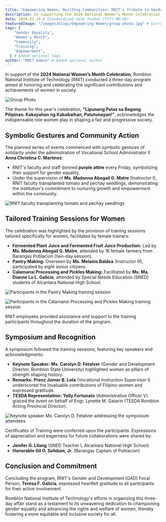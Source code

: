 ```yaml
---
title: "Empowering Women, Building Communities: RNIT's Tribute to Gender Equality"
description: In supporting the 2024 National Women’s Month Celebration, Romblon National Institute of Technology (RNIT) conducted a three-day program aimed at honoring and celebrating the significant contributions and achievements of women in society.
date: 2024-03-15 # Standardized date format (YYYY-MM-DD)
featuredImage: "/images/blogs/Empowering-Women/group-photo.jpg" # Corrected path relative to /public
tags: [
    "Gender Equality",
    "Women's Month",
    "Community",
    "Training",
    "Empowerment",
  ] # Added optional tags
author: "RNIT Admin" # Added optional author
---
```


In support of the **2024 National Women’s Month Celebration**, Romblon National Institute of Technology (RNIT) conducted a three-day program aimed at honoring and celebrating the significant contributions and achievements of women in society.

<Image
  src="/images/blogs/Empowering-Women/group-photo.jpg"
  alt="Group Photo"
  width={700}
  height={400}
/>

The theme for this year's celebration, **“Lipunang Patas sa Bagong Pilipinas: Kakayahan ng Kababaihan, Patutunayan!”**, acknowledges the indispensable role women play in shaping a fair and progressive society.

## Symbolic Gestures and Community Action

The planned series of events commenced with symbolic gestures of solidarity under the administration of Vocational School Administrator II **Anna Christina C. Martinez**:

- RNIT's faculty and staff donned **purple attire** every Friday, symbolizing their support for gender equality.
- Under the supervision of **Ms. Madonna Abegail G. Matre** (Instructor I), RNIT faculty transplanted tomato and pechay seedlings, demonstrating the institution's commitment to nurturing growth and empowerment within the community.

<Image
  src="/images/blogs/Empowering-Women/seedling-transplanting.jpg"
  alt="RNIT faculty transplanting tomato and pechay seedlings"
  width={700}
  height={400}
/>

## Tailored Training Sessions for Women

The celebration was highlighted by the provision of training sessions tailored specifically for women, facilitated by female trainers:

- **Fermented Plant Juice and Fermented Fruit Juice Production:** Led by **Ms. Madonna Abegail G. Matre**, attended by 16 female farmers from Barangay Poblacion (two-day session).
- **Pastry Making:** Overseen by **Ms. Melanis Baldea** (Instructor III), participated by eight senior citizens.
- **Calamansi Processing and Pickles Making:** Facilitated by **Ms. Ma. Dianne Lu L. Galicia**, attended by Special Needs Education (SNED) students of Alcantara National High School.

<Image
  src="/images/blogs/Empowering-Women/training-session-pastry.jpg"
  alt="Participants in the Pastry Making training session"
  width={700}
  height={420}
/>

<Image
  src="/images/blogs/Empowering-Women/training-session-processing.jpg"
  alt="Participants in the Calamansi Processing and Pickles Making training session"
  width={700}
  height={430}
/>

RNIT employees provided assistance and support to the training participants throughout the duration of the program.

## Symposium and Recognition

A symposium followed the training sessions, featuring key speakers and acknowledgments:

- **Keynote Speaker:** **Ms. Carolyn D. Fetalver** (Gender and Development Director, Romblon State University) highlighted women as pillars of strength shaping history.
- **Remarks:** **Prenz Jumer B. Lota** (Vocational Instruction Supervisor I) underscored the invaluable contributions of Filipino women and expressed gratitude.
- **TESDA Representation:** **Yolly Fortunato** (Administrative Officer V) graced the event on behalf of Engr. Lynette M. Gatarin (TESDA Romblon Acting Provincial Director).

<Image
  src="/images/blogs/Empowering-Women/symposium-speakers.jpg"
  alt="Keynote speaker Ms. Carolyn D. Fetalver addressing the symposium attendees"
  width={700}
  height={410}
/>

Certificates of Training were conferred upon the participants. Expressions of appreciation and eagerness for future collaborations were shared by:

- **Jenifer G. Lilang** (SNED Teacher I, Alcantara National High School)
- **Honorable Gil O. Solidum, Jr.** (Barangay Captain of Poblacion)

## Conclusion and Commitment

Concluding the program, RNIT's Gender and Development (GAD) Focal Person, **Teresa F. Galicia**, expressed heartfelt gratitude to all participants for their active involvement.

Romblon National Institute of Technology's efforts in organizing this three-day affair stand as a testament to its unwavering dedication to championing gender equality and advancing the rights and welfare of women, thereby fostering a more equitable and inclusive society for all.
